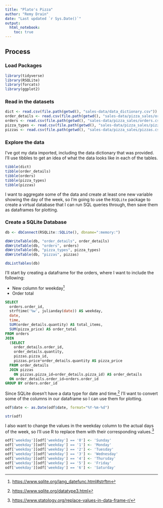 ```yaml
---
title: "Plato's Pizza"
author: "Remy Drain"
date: "Last updated `r Sys.Date()`"
output: 
  html_notebook:
    toc: true
---
```


## Process
### Load Packages
```r
library(tidyverse)
library(RSQLite)
library(forcats)
library(ggplot2)
```

### Read in the datasets
```r
dict <- read.csv(file.path(getwd(), "sales-data/data_dictionary.csv"))
order_details <- read.csv(file.path(getwd(), "sales-data/pizza_sales/order_details.csv"))
orders <- read.csv(file.path(getwd(), "sales-data/pizza_sales/orders.csv"))
pizza_types <- read.csv(file.path(getwd(), "sales-data/pizza_sales/pizza_types.csv"))
pizzas <- read.csv(file.path(getwd(), "sales-data/pizza_sales/pizzas.csv"))
```

### Explore the data
I've got my data imported, including the data dictionary that was provided. I'll use tibbles to get an idea of what the data looks like in each of the tables.
```r
tibble(dict)
tibble(order_details)
tibble(orders)
tibble(pizza_types)
tibble(pizzas)
```

I want to aggregate some of the data and create at least one new variable showing the day of the week, so I'm going to use the `RSQLite` package to create a virtual database that I can run SQL queries through, then save them as dataframes for plotting.

### Create a SQLite Database
```r
db <- dbConnect(RSQLite::SQLite(), dbname=":memory:")

dbWriteTable(db, "order_details", order_details)
dbWriteTable(db, "orders", orders)
dbWriteTable(db, "pizza_types", pizza_types)
dbWriteTable(db, "pizzas", pizzas)

dbListTables(db)
```

I'll start by creating a dataframe for the orders, where I want to include the following:

* New column for weekday[^1]
* Order total

```sql
SELECT
  orders.order_id,
  strftime('%w', julianday(date)) AS weekday,
  date,
  time,
  SUM(order_details.quantity) AS total_items,
  SUM(pizza_price) AS order_total
FROM orders
JOIN
  (SELECT
    order_details.order_id,
    order_details.quantity,
    pizzas.pizza_id,
    pizzas.price*order_details.quantity AS pizza_price
  FROM order_details
  JOIN pizzas
    ON pizzas.pizza_id=order_details.pizza_id) AS order_details
  ON order_details.order_id=orders.order_id
GROUP BY orders.order_id
```

Since SQLite doesn't have a data type for date and time,[^2] I'll want to convert some of the columns in our dataframe so I can use them for plotting.
```r
odf$date <- as.Date(odf$date, format="%Y-%m-%d")

str(odf)
```


I also want to change the values in the weekday column to the actual days of the week, so I'll use R to replace them with their corresponding values.[^3]
```r
odf['weekday'][odf['weekday'] == '0'] <- 'Sunday'
odf['weekday'][odf['weekday'] == '1'] <- 'Monday'
odf['weekday'][odf['weekday'] == '2'] <- 'Tuesday'
odf['weekday'][odf['weekday'] == '3'] <- 'Wednesday'
odf['weekday'][odf['weekday'] == '4'] <- 'Thursday'
odf['weekday'][odf['weekday'] == '5'] <- 'Friday'
odf['weekday'][odf['weekday'] == '6'] <- 'Saturday'
```


[^1]: <https://www.sqlite.org/lang_datefunc.html#strftm>
[^2]: <https://www.sqlite.org/datatype3.html>
[^3]: <https://www.statology.org/replace-values-in-data-frame-r/>